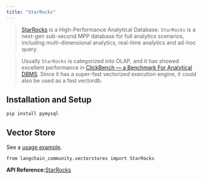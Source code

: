 ```yaml
---
title: "StarRocks"
---
```


> [StarRocks](https://www.starrocks.io/) is a High-Performance Analytical Database. `StarRocks` is a next-gen sub-second MPP database for full analytics scenarios, including multi-dimensional analytics, real-time analytics and ad-hoc query.

> Usually `StarRocks` is categorized into OLAP, and it has showed excellent performance in [ClickBench — a Benchmark For Analytical DBMS](https://benchmark.clickhouse.com/). Since it has a super-fast vectorized execution engine, it could also be used as a fast vectordb.

## Installation and Setup

```
pip install pymysql
```

## Vector Store

See a [usage example](/oss/integrations/vectorstores/starrocks).

```
from langchain_community.vectorstores import StarRocks
```

**API Reference:**[StarRocks](https://python.langchain.com/api_reference/community/vectorstores/langchain_community.vectorstores.starrocks.StarRocks.html)
